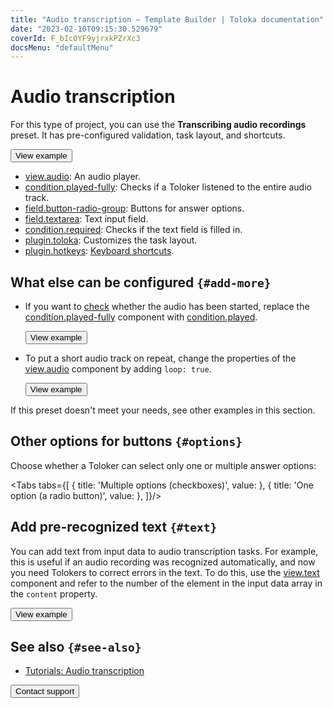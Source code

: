 ```yaml
---
title: "Audio transcription — Template Builder | Toloka documentation"
date: "2023-02-10T09:15:30.529679"
coverId: F_bIcOYF9yjrxkPZrXc3
docsMenu: "defaultMenu"
---
```



# Audio transcription

For this type of project, you can use the **Transcribing audio recordings** preset. It has pre-configured validation, task layout, and shortcuts.

<Button themeColor="light" view="default" size="l" type="link" url="https://ya.cc/t/YrCIIps93ttEPe">View example</Button>

<Cut title="Components used in the example">

- [view.audio](/docs/template-builder/reference/view.audio): An audio player.
- [condition.played-fully](/docs/template-builder/reference/condition.played): Checks if a Toloker listened to the entire audio track.
- [field.button-radio-group](/docs/template-builder/reference/field.button-radio-group): Buttons for answer options.
- [field.textarea](/docs/template-builder/reference/field.textarea): Text input field.
- [condition.required](/docs/template-builder/reference/condition.required): Checks if the text field is filled in.
- [plugin.toloka](/docs/template-builder/reference/plugin.toloka): Customizes the task layout.
- [plugin.hotkeys](/docs/template-builder/reference/plugin.hotkeys): [Keyboard shortcuts](/docs/template-builder/best-practices/hotkeys).

</Cut>

<TolokaTbSourceAddMedia/>

## What else can be configured `{#add-more}`

- If you want to [check](/docs/template-builder/best-practices/conditions) whether the audio has been started, replace the [condition.played-fully](/docs/template-builder/reference/condition.played-fully) component with [condition.played](/docs/template-builder/reference/condition.played).

  <Button themeColor="light" view="default" size="l" type="link" url="https://ya.cc/t/fpVaBRrf3ttEQS">View example</Button>

- To put a short audio track on repeat, change the properties of the [view.audio](/docs/template-builder/reference/view.audio) component by adding `loop: true`.

  <Button themeColor="light" view="default" size="l" type="link" url="https://ya.cc/t/13Djihdu3ttERD">View example</Button>

If this preset doesn't meet your needs, see other examples in this section.

## Other options for buttons `{#options}`
Choose whether a Toloker can select only one or multiple answer options:

<Tabs tabs={[
  { title: 'Multiple options (checkboxes)', value: <AudioTranscriptList1/> },
  { title: 'One option (a radio button)', value: <AudioTranscriptList2/> },
]}/>

## Add pre-recognized text `{#text}`
  You can add text from input data to audio transcription tasks. For example, this is useful if an audio recording was recognized automatically, and now you need Tolokers to correct errors in the text. To do this, use the [view.text](/docs/template-builder/reference/view.text) component and refer to the number of the element in the input data array in the `content` property.

  <Button themeColor="light" view="default" size="l" type="link" url="https://ya.cc/t/m8wGfgo73ttETg">View example</Button>

## See also `{#see-also}`

- [Tutorials: Audio transcription](/docs/tutorials/transcript-audio)

<Button themeColor="light" view="default" size="l" type="link" url="/docs/guide/troubleshooting/support?form-source=template-builder-templates-audio-transcript">Contact support</Button>
